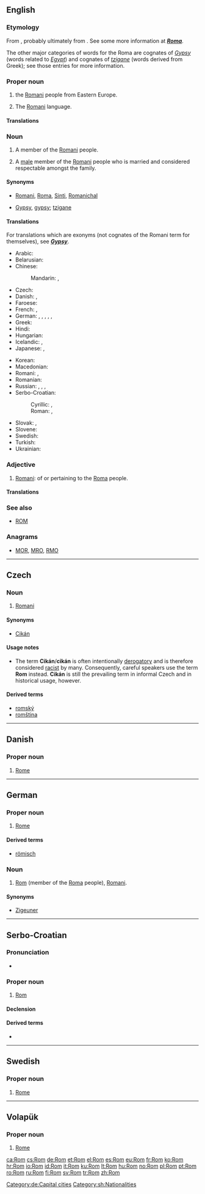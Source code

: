 {{also|rom|ROM|Rom.|rơm|Róm|room}}
==English==

===Etymology===
From {{etyl|rom|en}} {{term|rom||man|lang=rom}}, probably ultimately from {{etyl|sa|en}} {{term|tr=doma|डोम||member of a low caste of travelling musicians and dancers|lang=sa}}. See some more information at '''''[[Roma]]'''''.

The other major categories of words for the Roma are cognates of ''[[Gypsy]]'' (words related to ''[[Egypt]]'') and cognates of ''[[tzigane]]'' (words derived from Greek); see those entries for more information.

===Proper noun===
{{en-proper noun}}

# {{non-gloss definition|The ethnic designation used by}} the [[Romani]] people from Eastern Europe.
# {{context|rare|lang=en}} The [[Romani]] language.

====Translations====
{{trans-see|language|Romani}}

===Noun===
{{en-noun|pl2=Roma}}

# A member of the [[Romani]] people.
# {{context|chiefly|lang=en}} A [[male]] member of the [[Romani]] people who is married and considered respectable amongst the family.

====Synonyms====
* {{qualifier|self-designations}} [[Romani]], [[Roma]], [[Sinti]], [[Romanichal]]
* {{qualifier|sometimes offensive}} [[Gypsy]], [[gypsy]]; [[tzigane]]

====Translations====
; For translations which are exonyms (not cognates of the Romani term for themselves), see '''''[[Gypsy#Translations|Gypsy]]'''''.
{{trans-top|a member of the Romani people}}<!-- try to only add translations which are Rom self-designations - other words, such as pejoratives, should go in the entry [[Gypsy]] -->
* Arabic: {{t-|ar|روماني|m|tr=rumāniyy}}
* Belarusian: {{t-|be|ром|m|tr=rom|sc=Cyrl}}
* Chinese:
*: Mandarin: {{t|cmn|羅姆人|sc=Hani}}, {{t|cmn|罗姆人|tr=Luómǔrén|sc=Hani}}
* Czech: {{t-|cs|Rom|m}}
* Danish: {{t-|da|roma|c}}, {{t-|da|romani|c}}
* Faroese: {{t-|fo|romi|m}}
* French: {{t+|fr|Rom|m}}, {{t-|fr|Rrom|m}}
* German: {{t+|de|Rom|m}}, {{t-|de|Romni|f}}, {{t+|de|Roma|p}}, {{t-|de|Sinto|m}}, {{t-|de|Sinti|f}}, {{t-|de|Sinti|m-p}}
* Greek: {{t-|el|Ρομ|m|tr=Rom}}
* Hindi: {{t-|hi|रोमा|tr=romā|sc=Deva}}
* Hungarian: {{t+|hu|roma}}
* Icelandic: {{t-|is|Rómafólk|p}}, {{t-|is|Rómanir|p}}
* Japanese: {{t-|ja|ロム|tr=Romu|sc=Jpan}}, {{t-|ja|ロマ|tr=Roma}}
{{trans-mid}}
* Korean: {{t-|ko|롬|tr=Rom|sc=Hang}}
* Macedonian: {{t-|mk|Ром|m|tr=Rom|sc=Cyrl}}
* Romani: {{tø|rom|rom}}, {{tø|rom|rrom}}
* Romanian: {{t-|ro|rom|m}}
* Russian: {{t-|ru|рома|m|f|tr=róma}}, {{t-|ru|ромал|m|tr=romál}}, {{t-|ru|ромалка|f|tr=romálka}}, {{qualifier|uncommon}} {{t+|ru|ром|m|tr=rom|sc=Cyrl}}
* Serbo-Croatian:
*: Cyrillic: {{t-|sh|Ром|m}}, {{t-|sh|Ромкиња|f}}
*: Roman: {{t-|sh|Rom|m}}, {{t-|sh|Romkinja|f}}
* Slovak: {{t-|sk|Róm|m}}, {{t-|sk|Rómka|f}}
* Slovene: {{t-|sl|Rom|m}}
* Swedish: {{t+|sv|rom}}
* Turkish: {{t+|tr|Roman}}
* Ukrainian: {{t-|uk|ром|m|tr=rom|sc=Cyrl}}
{{trans-bottom}}

===Adjective===
{{en-adj|-}}

# {{context|rare|lang=en}} [[Romani]]: of or pertaining to the [[Roma]] people.

====Translations====
{{trans-see|Romani}}

===See also===
* [[ROM]]

===Anagrams===
* [[MOR#English|MOR]], [[MRO#English|MRO]], [[RMO#English|RMO]]

----

==Czech==

===Noun===
{{cs-noun|g=m}}

# {{sense|person}} [[Romani]]

====Synonyms====
* [[Cikán]]

====Usage notes====
* The term '''Cikán'''/'''cikán''' is often intentionally [[derogatory]] and is therefore considered [[racist]] by many. Consequently, careful speakers use the term '''Rom''' instead. '''Cikán''' is still the prevailing term in informal Czech and in historical usage, however.

====Derived terms====
* [[romský]]
* [[romština]]

----

==Danish==

===Proper noun===
{{head|da|proper noun}}

# [[Rome]]

----

==German==

===Proper noun===
{{de-proper noun|n}}

# [[Rome]]

====Derived terms====
* [[römisch]]

===Noun===
{{de-proper noun|m}}

# [[#English|Rom]] (member of the [[Roma]] people), [[Romani]].

====Synonyms====
* {{qualifier|sometimes offensive}} [[Zigeuner]]

[[Category:de:Capital cities]]

----

==Serbo-Croatian==

===Pronunciation===
* {{IPA|/rôːm/|lang=sh}}

===Proper noun===
{{sh-proper noun|g=m|head=Rȏm|r|Ром|Ро̑м}}

# [[#English|Rom]] {{qualifier|male Romani person}}

====Declension====
{{sh-decl-noun
|Rom|Romi
|Roma|Roma
|Romu|Romima
|Roma|Rome
|Rome|Romi
|Romu|Romima
|Romom|Romima
}}

====Derived terms====
* {{l|sh|Romkinja|Rȍmkinja}}

[[Category:sh:Nationalities]]

----

==Swedish==

===Proper noun===
{{head|sv|proper noun|g=n}}

# [[Rome]] {{qualifier|city and ancient empire}}

----

==Volapük==

===Proper noun===
{{head|vo|proper noun}}

# [[Rome]]

[[ca:Rom]]
[[cs:Rom]]
[[de:Rom]]
[[et:Rom]]
[[el:Rom]]
[[es:Rom]]
[[eu:Rom]]
[[fr:Rom]]
[[ko:Rom]]
[[hr:Rom]]
[[io:Rom]]
[[id:Rom]]
[[it:Rom]]
[[ku:Rom]]
[[lt:Rom]]
[[hu:Rom]]
[[no:Rom]]
[[pl:Rom]]
[[pt:Rom]]
[[ro:Rom]]
[[ru:Rom]]
[[fi:Rom]]
[[sv:Rom]]
[[tr:Rom]]
[[zh:Rom]]